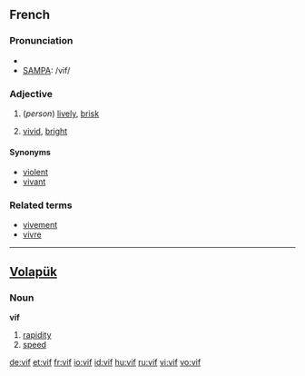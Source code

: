 ==French==

===Pronunciation===
*{{IPA|/vif/}}
*[[w:SAMPA|SAMPA]]: /vif/

===Adjective===
{{fr-infl-adj|sm=vif|sf=vive|pm=vifs|pf=vives|smp=vif|sfp=viv|pmp=vif|pfp=viv}}
{{fr-adj}}

# (''person'') [[lively]], [[brisk]]
# {{colour|lang=fr}} [[vivid]], [[bright]]

====Synonyms====
*[[violent]]
*[[vivant]]

===Related terms===
*[[vivement]]
*[[vivre]]

----

==[[Volapük]]==

===Noun===
'''vif'''

# [[rapidity]]
# [[speed]]

[[de:vif]]
[[et:vif]]
[[fr:vif]]
[[io:vif]]
[[id:vif]]
[[hu:vif]]
[[ru:vif]]
[[vi:vif]]
[[vo:vif]]